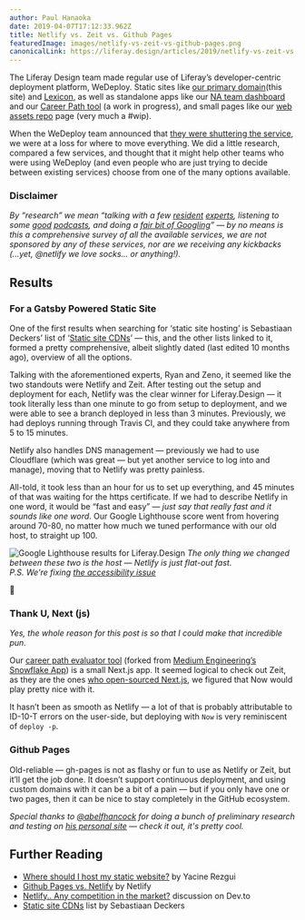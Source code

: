 ```yaml
---
author: Paul Hanaoka
date: 2019-04-07T17:12:33.962Z
title: Netlify vs. Zeit vs. Github Pages
featuredImage: images/netlify-vs-zeit-vs-github-pages.png
canonicalLink: https://liferay.design/articles/2019/netlify-vs-zeit-vs-github-pages/
---
```


The Liferay Design team made regular use of Liferay’s developer-centric deployment platform, WeDeploy. Static sites like [our primary domain](/)(this site) and [Lexicon](https://lexicondesign.io), as well as standalone apps like our [NA team dashboard](https://dashboard.liferay.design) and our [Career Path tool](https://path.liferay.design) (a work in progress), and small pages like our [web assets repo](https://assets-liferaydotdesign.wedeploy.io/) page (very much a #wip).

When the WeDeploy team announced that [they were shuttering the service](https://wedeploy.com/blog/discontinuing-wedeploy/), we were at a loss for where to move everything. We did a little research, compared a few services, and thought that it might help other teams who were using WeDeploy (and even people who are just trying to decide between existing services) choose from one of the many options available.

### Disclaimer

_By “research” we mean “talking with a few [resident](https://rhino.codes) [experts](https://zenorocha.com/), listening to some [good](https://syntax.fm/show/034/why-static-site-generators-are-awesome) [podcasts](https://spec.fm/podcasts/design-details/113490), and doing a [fair bit of Googling](#further-reading)” — by no means is this a comprehensive survey of all the available services, we are not sponsored by any of these services, nor are we receiving any kickbacks (...yet, @netlify we love socks... or anything!)._

## Results

### For a Gatsby Powered Static Site

One of the first results when searching for ‘static site hosting’ is Sebastiaan Deckers’ list of ‘[Static site CDNs](https://gitlab.com/commonshost/core/issues/1)’ — this, and the other lists linked to it, formed a pretty comprehensive, albeit slightly dated (last edited 10 months ago), overview of all the options.

Talking with the aforementioned experts, Ryan and Zeno, it seemed like the two standouts were Netlify and Zeit. After testing out the setup and deployment for each, Netlify was the clear winner for Liferay.Design — it took literally less than one minute to go from setup to deployment, and we were able to see a branch deployed in less than 3 minutes. Previously, we had deploys running through Travis CI, and they could take anywhere from 5 to 15 minutes.

Netlify also handles DNS management — previously we had to use Cloudflare (which was great — but yet another service to log into and manage), moving that to Netlify was pretty painless.

All-told, it took less than an hour for us to set up everything, and 45 minutes of that was waiting for the https certificate. If we had to describe Netlify in one word, it would be “fast and easy” — _just say that really fast and it sounds like one word_. Our Google Lighthouse score went from hovering around 70-80, no matter how much we tuned performance with our old host, to straight up 100.

![Google Lighthouse results for Liferay.Design](/images/netlify-is-pure-speed.png)
_The only thing we changed between these two is the host — Netlify is just flat-out fast. <br />P.S. We're fixing [the accessibility issue](https://github.com/liferay-design/liferay.design/milestone/1)_

😬

### Thank U, Next (js)

_Yes, the whole reason for this post is so that I could make that incredible pun._

Our [career path evaluator tool](https://path.liferay.design) (forked from [Medium Engineering’s Snowflake App](https://github.com/Medium/snowflake)) is a small Next.js app. It seemed logical to check out Zeit, as they are the ones [who open-sourced Next.js](https://zeit.co/blog/next), we figured that Now would play pretty nice with it.

It hasn’t been as smooth as Netlify — a lot of that is probably attributable to ID-10-T errors on the user-side, but deploying with `Now` is very reminiscent of `deploy -p`.

### Github Pages

Old-reliable — gh-pages is not as flashy or fun to use as Netlify or Zeit, but it’ll get the job done. It doesn’t support continuous deployment, and using custom domains with it can be a bit of a pain — but if you only have one or two pages, then it can be nice to stay completely in the GitHub ecosystem.

_Special thanks to [@abelfhancock](/team/hancock-abel) for doing a bunch of preliminary research and testing on [his personal site](https://www.hancockaudio.com) — check it out, it's pretty cool._

## <a id="further-reading"></a>Further Reading

-   [Where should I host my static website?](https://yrezgui.com/blog/2018/04/where-should-i-host-my-static-website.html) by Yacine Rezgui
-   [Github Pages vs. Netlify](https://www.netlify.com/github-pages-vs-netlify/) by Netlify
-   [Netlify.. Any competition in the market?](https://dev.to/imthedeveloper/netlify-any-competition-in-the-market-aij) discussion on Dev.to
-   [Static site CDNs](https://gitlab.com/commonshost/core/issues/1) list by Sebastiaan Deckers
